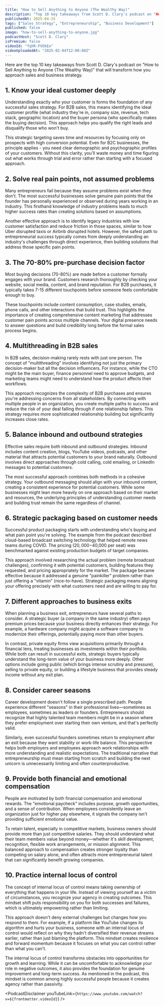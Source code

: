 ```yaml
---
title: "How to Sell Anything to Anyone (The Wealthy Way)"
description: "Top 10 key takeaways from Scott D. Clary's podcast on "How to Sell Anything to Anyone (The Wealthy Way)" that will transform how you approach sales and business strategy."
publishedAt: 2025-04-15
tags: ["Sales Strategy", "Entrepreneurship", "Business Development"]
published: false
image: "how-to-sell-anything-to-anyone.jpg"
podcastHost: "Scott D. Clary"
isPremium: false
videoId: "fqhR-FVOkEo"
videoUploadedAt: "2025-02-04T12:00:00Z"
---
```



<PodcastSummaryPageLayout frontmatter={frontmatter}>
Here are the top 10 key takeaways from Scott D. Clary's podcast on "How to Sell Anything to Anyone (The Wealthy Way)" that will transform how you approach sales and business strategy.

## 1. Know your ideal customer deeply

Understanding exactly who your customer is forms the foundation of any successful sales strategy. For B2B sales, this means identifying the ideal customer profile (what industry they're in, company size, revenue, tech stack, geographic location) and the buyer persona (who specifically makes the buying decision). This approach helps you qualify the right leads and disqualify those who won't buy.

This strategic targeting saves time and resources by focusing only on prospects with high conversion potential. Even for B2C businesses, the principle applies - you need clear demographic and psychographic profiles of your customers. Without this clarity, you'll waste money and time figuring out what works through trial and error rather than starting with a focused approach.

## 2. Solve real pain points, not assumed problems

Many entrepreneurs fail because they assume problems exist when they don't. The most successful businesses solve genuine pain points that the founder has personally experienced or observed during years working in an industry. This firsthand knowledge of industry problems leads to much higher success rates than creating solutions based on assumptions.

Another effective approach is to identify legacy industries with low customer satisfaction and reduce friction in those spaces, similar to how Uber disrupted taxis or Airbnb disrupted hotels. However, the safest path to entrepreneurial success typically comes from deeply understanding an industry's challenges through direct experience, then building solutions that address those specific pain points.

## 3. The 70-80% pre-purchase decision factor

Most buying decisions (70-80%) are made before a customer formally engages with your brand. Customers research thoroughly by checking your website, social media, content, and brand reputation. For B2B purchases, it typically takes 7-15 different touchpoints before someone feels comfortable enough to buy.

These touchpoints include content consumption, case studies, emails, phone calls, and other interactions that build trust. This highlights the importance of creating comprehensive content marketing that addresses customer pain points across multiple channels. Your digital presence needs to answer questions and build credibility long before the formal sales process begins.

## 4. Multithreading in B2B sales

In B2B sales, decision-making rarely rests with just one person. The concept of "multithreading" involves identifying not just the primary decision-maker but all the decision influencers. For instance, while the CTO might be the main buyer, finance personnel need to approve budgets, and marketing teams might need to understand how the product affects their workflows.

This approach recognizes the complexity of B2B purchases and ensures you're addressing concerns from all stakeholders. By connecting with multiple people in an organization, you create multiple paths to success and reduce the risk of your deal falling through if one relationship falters. This strategy requires more sophisticated relationship building but significantly increases close rates.

## 5. Balance inbound and outbound strategies

Effective sales require both inbound and outbound strategies. Inbound includes content creation, blogs, YouTube videos, podcasts, and other material that attracts potential customers to your brand naturally. Outbound involves direct approaches through cold calling, cold emailing, or LinkedIn messages to potential customers.

The most successful approach combines both methods in a cohesive strategy. Your outbound messaging should align with your inbound content, creating a consistent experience for potential customers. While some businesses might lean more heavily on one approach based on their market and resources, the underlying principles of understanding customer needs and building trust remain the same regardless of channel.

## 6. Strategic packaging based on customer needs

Successful product packaging starts with understanding who's buying and what pain point you're solving. The example from the podcast described cloud-based broadcast switching technology that helped remote news teams during COVID. The pricing ($20,000-$40,000 per seat) was benchmarked against existing production budgets of target companies.

This approach involved researching the actual problem (remote broadcast challenges), confirming it with potential customers, building features they requested, and pricing appropriately for the market. The package became effective because it addressed a genuine "painkiller" problem rather than just offering a "vitamin" (nice-to-have). Strategic packaging means aligning your offering precisely with what customers need and are willing to pay for.

## 7. Different approaches to business exits

When planning a business exit, entrepreneurs have several paths to consider. A strategic buyer (a company in the same industry) often pays premium prices because your business directly enhances their strategy. For example, a hardware company might acquire a software company to modernize their offerings, potentially paying more than other buyers.

In contrast, private equity firms view acquisitions primarily through a financial lens, treating businesses as investments within their portfolio. While both can result in successful exits, strategic buyers typically understand the long-term value of your business more deeply. Other options include going public (which brings intense scrutiny and pressure), selling to private equity, or building a lifestyle business that provides steady income without any exit plan.

## 8. Consider career seasons

Career development doesn't follow a single prescribed path. People experience different "seasons" in their professional lives—sometimes as employees, sometimes as leaders or founders. Entrepreneurs should recognize that highly talented team members might be in a season where they prefer employment over starting their own venture, and that's perfectly valid.

Similarly, even successful founders sometimes return to employment after an exit because they want stability or work-life balance. This perspective helps both employers and employees approach work relationships with more understanding and realistic expectations. The traditional narrative that entrepreneurship must mean starting from scratch and building the next unicorn is unnecessarily limiting and often counterproductive.

## 9. Provide both financial and emotional compensation

People are motivated by both financial compensation and emotional rewards. The "emotional paycheck" includes purpose, growth opportunities, and a sense of contribution. When employees consistently leave an organization just for higher pay elsewhere, it signals the company isn't providing sufficient emotional value.

To retain talent, especially in competitive markets, business owners should provide more than just competitive salaries. They should understand what their team members value beyond money—whether it's skill development, recognition, flexible work arrangements, or mission alignment. This balanced approach to compensation creates stronger loyalty than competing on salary alone, and often attracts more entrepreneurial talent that can significantly benefit growing companies.

## 10. Practice internal locus of control

The concept of internal locus of control means taking ownership of everything that happens in your life. Instead of viewing yourself as a victim of circumstances, you recognize your agency in creating outcomes. This mindset shift puts responsibility on you for both successes and failures, which is ultimately empowering rather than limiting.

This approach doesn't deny external challenges but changes how you respond to them. For example, if a platform like YouTube changes its algorithm and hurts your business, someone with an internal locus of control would reflect on why they hadn't diversified their revenue streams earlier, rather than just blaming the platform. This mindset creates resilience and forward momentum because it focuses on what you can control rather than what you can't.

The internal locus of control transforms obstacles into opportunities for growth and learning. While it can be uncomfortable to acknowledge your role in negative outcomes, it also provides the foundation for genuine improvement and long-term success. As mentioned in the podcast, this mindset is common among highly successful people because it creates agency rather than passivity.

<PodcastDisclaimer
  youTubeLink={`https://www.youtube.com/watch?v=${frontmatter.videoId}`}
/>

</PodcastSummaryPageLayout>
